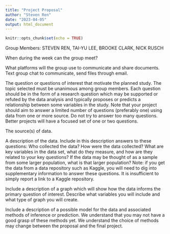 ---
title: "Project Proposal"
author: "Steven Ren"
date: "2023-04-05"
output: html_document
---

```{r setup, include=FALSE}
knitr::opts_chunk$set(echo = TRUE)
```

Group Members: 
STEVEN REN, TAI-YU LEE, BROOKE CLARK, NICK RUSCH

When during the week can the group meet?


What platforms will the group use to communicate and share documents.
Text group chat to communicate, send files through email.

The question or questions of interest that motivate the planned study.
The topic selected must be unanimous among group members.
Each question should be in the form of a research question which may be supported or refuted by the data analysis and typically proposes or predicts a relationship between some variables in the study.
Note that your project should aim to answer a limited number of questions (preferably one) using data from one or more source.
Do not try to answer too many questions. Better projects will have a focused set of one or two questions.


The source(s) of data.


A description of the data. Include in this description answers to these questions:
Who collected the data?
How were the data collected?
What are key variables in the data set, what do they measure, and how are they related to your key questions?
If the data may be thought of as a sample from some larger population, what is that larger population?
Note: if you get the data from a data repository such as Kaggle, you will need to dig into supplementary information to answer these questions.
It is insufficient to simply report a link to a Kaggle repository.


Include a description of a graph which will show how the data informs the primary question of interest.
Describe what variables you will include and what type of graph you will create.


Include a description of a possible model for the data and associated methods of inference or prediction.
We understand that you may not have a good grasp of these methods yet.
We understand the choice of methods may change between the proposal and the final project.

